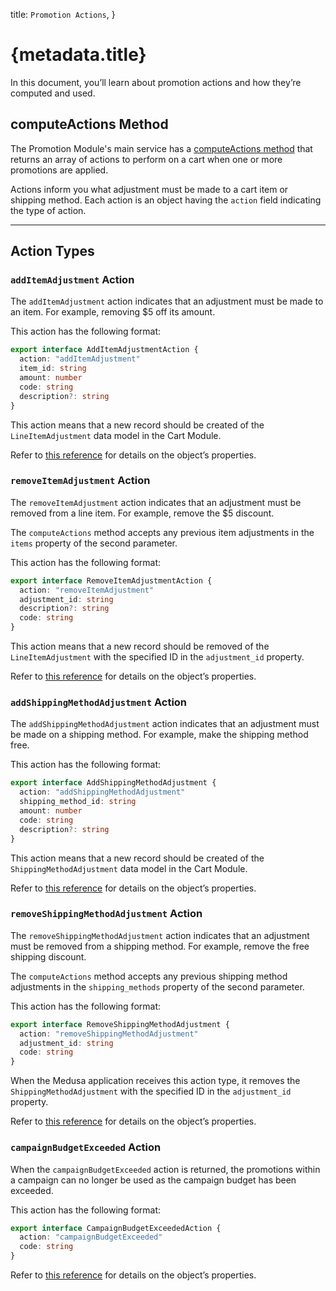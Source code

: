   title: `Promotion Actions`,
}

# {metadata.title}

In this document, you’ll learn about promotion actions and how they’re computed and used.

## computeActions Method

The Promotion Module's main service has a [computeActions method](/references/promotion/computeActions) that returns an array of actions to perform on a cart when one or more promotions are applied.

Actions inform you what adjustment must be made to a cart item or shipping method. Each action is an object having the `action` field indicating the type of action.

---

## Action Types

### `addItemAdjustment` Action

The `addItemAdjustment` action indicates that an adjustment must be made to an item. For example, removing $5 off its amount.

This action has the following format:

```ts
export interface AddItemAdjustmentAction {
  action: "addItemAdjustment"
  item_id: string
  amount: number
  code: string
  description?: string
}
```

This action means that a new record should be created of the `LineItemAdjustment` data model in the Cart Module.

<Note>

Refer to [this reference](/references/promotion/interfaces/promotion.AddItemAdjustmentAction) for details on the object’s properties.

</Note>

### `removeItemAdjustment` Action

The `removeItemAdjustment` action indicates that an adjustment must be removed from a line item. For example, remove the $5 discount.

The `computeActions` method accepts any previous item adjustments in the `items` property of the second parameter.

This action has the following format:

```ts
export interface RemoveItemAdjustmentAction {
  action: "removeItemAdjustment"
  adjustment_id: string
  description?: string
  code: string
}
```

This action means that a new record should be removed of the `LineItemAdjustment` with the specified ID in the `adjustment_id` property.

<Note>

Refer to [this reference](/references/promotion/interfaces/promotion.RemoveItemAdjustmentAction) for details on the object’s properties.

</Note>

### `addShippingMethodAdjustment` Action

The `addShippingMethodAdjustment` action indicates that an adjustment must be made on a shipping method. For example, make the shipping method free.

This action has the following format:

```ts
export interface AddShippingMethodAdjustment {
  action: "addShippingMethodAdjustment"
  shipping_method_id: string
  amount: number
  code: string
  description?: string
}
```

This action means that a new record should be created of the `ShippingMethodAdjustment` data model in the Cart Module.

<Note>

Refer to [this reference](/references/promotion/interfaces/promotion.AddShippingMethodAdjustment) for details on the object’s properties.

</Note>

### `removeShippingMethodAdjustment` Action

The `removeShippingMethodAdjustment` action indicates that an adjustment must be removed from a shipping method. For example, remove the free shipping discount.

The `computeActions` method accepts any previous shipping method adjustments in the `shipping_methods` property of the second parameter.

This action has the following format:

```ts
export interface RemoveShippingMethodAdjustment {
  action: "removeShippingMethodAdjustment"
  adjustment_id: string
  code: string
}
```

When the Medusa application receives this action type, it removes the `ShippingMethodAdjustment` with the specified ID in the `adjustment_id` property.

<Note>

Refer to [this reference](/references/promotion/interfaces/promotion.RemoveShippingMethodAdjustment) for details on the object’s properties.

</Note>

### `campaignBudgetExceeded` Action

When the `campaignBudgetExceeded` action is returned, the promotions within a campaign can no longer be used as the campaign budget has been exceeded.

This action has the following format:

```ts
export interface CampaignBudgetExceededAction {
  action: "campaignBudgetExceeded"
  code: string
}
```

<Note>

Refer to [this reference](/references/promotion/interfaces/promotion.CampaignBudgetExceededAction) for details on the object’s properties.

</Note>
